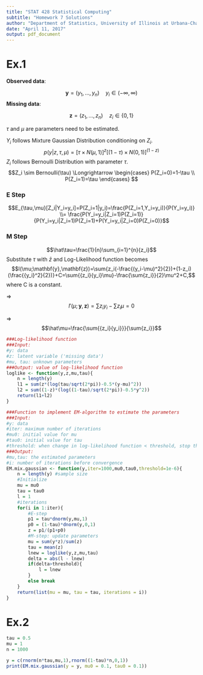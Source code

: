 ---
title: "STAT 428 Statistical Computing"
subtitle: "Homework 7 Solutions"
author: "Department of Statistics, University of Illinois at Urbana-Champaign"
date: "April 11, 2017"
output: pdf_document
---

# Ex.1 

**Observed data**: 

$$\mathbf{y}=(y_1,...,y_n) \quad y_i \in (-\infty, \infty)$$
**Missing data**:

$$\mathbf{z}=(z_1,...,z_n) \quad z_i \in \{0,1\}$$
               
$\tau$ and $\mu$ are parameters need to be estimated.      

$Y_i$ follows Mixture Gaussian Distribution conditioning on $Z_i$.    
$$p(y|z,\tau,\mu)=[\tau\times N(\mu,1)]^z[(1-\tau)\times N(0,1)]^{(1-z)}$$
$Z_i$ follows Bernoulli Distribution with parameter $\tau$.     
$$Z_i \sim Bernoulli(\tau) \Longrightarrow \begin{cases}
P(Z_i=0)=1-\tau \\
P(Z_i=1)=\tau 
\end{cases} $$
           
### E Step
$$E_{\tau,\mu}[Z_i|Y_i=y_i]=P(Z_i=1|y_i)=\frac{P(Z_i=1,Y_i=y_i)}{P(Y_i=y_i)}
\\= \frac{P(Y_i=y_i|Z_i=1)P(Z_i=1)}{P(Y_i=y_i|Z_i=1)P(Z_i=1)+P(Y_i=y_i|Z_i=0)P(Z_i=0)}$$

       
### M Step
$$\hat\tau=\frac{1}{n}\sum_{i=1}^{n}{z_i}$$
Substitute $\tau$ with $\bar{z}$ and Log-Likelihood function becomes
$$l(\mu;\mathbf{y},\mathbf{z})=\sum{z_i(-\frac{(y_i-\mu)^2}{2})+(1-z_i)(\frac{{y_i}^2}{2})}+C=\sum{{z_i}{y_i}\mu}-\frac{\sum{z_i}}{2}\mu^2+C,$$
where C is a constant.      
        
$\Longrightarrow$
$$l'(\mu;\mathbf{y},\mathbf{z})=\sum{{z_i}{y_i}}-\sum{z_i}\mu=0$$
         
$\Longrightarrow$
$$\hat\mu=\frac{\sum{{z_i}{y_i}}}{\sum{z_i}}$$




```{r}
###Log-likelihood function
###Input:
#y: data
#z: latent variable ('missing data')
#mu, tau: unknown parameters
###Output: value of log-likelihood function
loglike <- function(y,z,mu,tau){
	n = length(y)
	l1 = sum(z*(log(tau/sqrt(2*pi))-0.5*(y-mu)^2))
	l2 = sum((1-z)*(log((1-tau)/sqrt(2*pi))-0.5*y^2))
	return(l1+l2)
}
```


```{r}
###Function to implement EM-algorithm to estimate the parameters
###Input:
#y: data
#iter: maximum number of iterations
#mu0: initial value for mu
#tau0: initial value for tau
#threshold: when change in log-likelihood function < threshold, stop the iteration
###Output:
#mu,tau: the estimated parameters
#i: number of iterations before convergence
EM.mix.gaussian <- function(y,iter=1000,mu0,tau0,threshold=1e-6){
	n = length(y) #sample size
	#Initialize
	mu = mu0
	tau = tau0
	l = 1
	#iterations
	for(i in 1:iter){
		#E-step
		p1 = tau*dnorm(y,mu,1)
		p0 = (1-tau)*dnorm(y,0,1)
		z = p1/(p1+p0)
		#M-step: update parameters
		mu = sum(y*z)/sum(z)
		tau = mean(z)
		lnew = loglike(y,z,mu,tau)
		delta = abs(l - lnew)
		if(delta>threshold){
			l = lnew
		}
		else break
	}
	return(list(mu = mu, tau = tau, iterations = i))
}
```

# Ex.2

```{r}
tau = 0.5
mu = 1
n = 1000

y = c(rnorm(n*tau,mu,1),rnorm((1-tau)*n,0,1))
print(EM.mix.gaussian(y = y, mu0 = 0.1, tau0 = 0.1))
```



